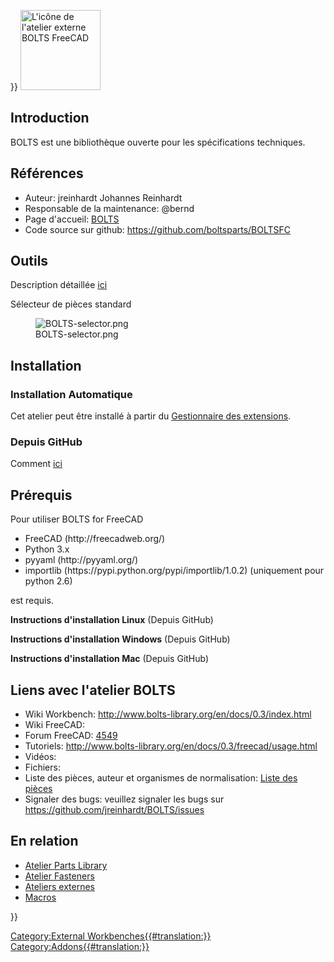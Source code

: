 <languages/>
{{UnfinishedDocu{{#translation:}}}}
[[Image:BOLTSFC_workbench_icon.svg|thumb|128px|L'icône de l'atelier externe BOLTS FreeCAD]]

<span id="Introduction"></span>
== Introduction ==

{{TOCright}}

BOLTS est une bibliothèque ouverte pour les spécifications techniques.

<span id="References"></span>
== Références ==

* Auteur: jreinhardt Johannes Reinhardt
* Responsable de la maintenance: @bernd
* Page d'accueil: [https://boltsparts.github.io BOLTS]
* Code source sur github: https://github.com/boltsparts/BOLTSFC

<span id="Tools"></span>
==Outils==

Description détaillée [http://www.bolts-library.org/en/docs/0.3/freecad/usage.html ici]

Sélecteur de pièces standard

[[Image:BOLTS-selector.png]]

==Installation==

<span id="Automatic_installation"></span>
===Installation Automatique ===

Cet atelier peut être installé à partir du [[Std_AddonMgr/fr|Gestionnaire des extensions]].

<span id="From_GitHub"></span>
===Depuis GitHub===

Comment [https://github.com/boltsparts/BOLTSFC#readme ici]

<span id="Prerequisites"></span>
==Prérequis==

Pour utiliser BOLTS for FreeCAD
* FreeCAD (http://freecadweb.org/)
* Python 3.x
* pyyaml (http://pyyaml.org/)
* importlib (https://pypi.python.org/pypi/importlib/1.0.2) (uniquement pour python 2.6)
est requis.

'''Instructions d'installation Linux''' (Depuis GitHub)

'''Instructions d'installation Windows''' (Depuis GitHub)

'''Instructions d'installation Mac''' (Depuis GitHub)

<span id="Links_to_BOLTS_workbench"></span>
==Liens avec l'atelier BOLTS==

* Wiki Workbench: http://www.bolts-library.org/en/docs/0.3/index.html
* Wiki FreeCAD:
* Forum FreeCAD: [http://forum.freecadweb.org/viewtopic.php?f=8&t=4549 4549]
* Tutoriels: http://www.bolts-library.org/en/docs/0.3/freecad/usage.html
* Vidéos:
* Fichiers:
* Liste des pièces, auteur et organismes de normalisation: [http://www.bolts-library.org/en/parts/index.html Liste des pièces]
* Signaler des bugs: veuillez signaler les bugs sur https://github.com/jreinhardt/BOLTS/issues

<span id="Related"></span>
==En relation==

* [[Parts_Library_Workbench/fr|Atelier Parts Library]]
* [[Fasteners_Workbench/fr|Atelier Fasteners]]
* [[External_workbenches/fr|Ateliers externes]]
* [[Macros_recipes/fr|Macros]]


{{Userdocnavi{{#translation:}}}}
[[Category:External Workbenches{{#translation:}}]]
[[Category:Addons{{#translation:}}]]